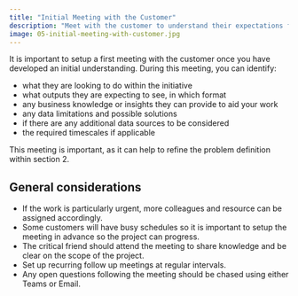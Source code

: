 ```yaml
---
title: "Initial Meeting with the Customer"
description: "Meet with the customer to understand their expectations for the initiative."
image: 05-initial-meeting-with-customer.jpg
---
```


It is important to setup a first meeting with the customer once you have developed an initial understanding. During this meeting, you can identify:

- what they are looking to do within the initiative
- what outputs they are expecting to see, in which format
- any business knowledge or insights they can provide to aid your work
- any data limitations and possible solutions
- if there are any additional data sources to be considered
- the required timescales if applicable

This meeting is important, as it can help to refine the problem definition within section 2.

## General considerations

- If the work is particularly urgent, more colleagues and resource can be assigned accordingly.
- Some customers will have busy schedules so it is important to setup the meeting in advance so the project can progress.
- The critical friend should attend the meeting to share knowledge and be clear on the scope of the project.
- Set up recurring follow up meetings at regular intervals.
- Any open questions following the meeting should be chased using either Teams or Email.